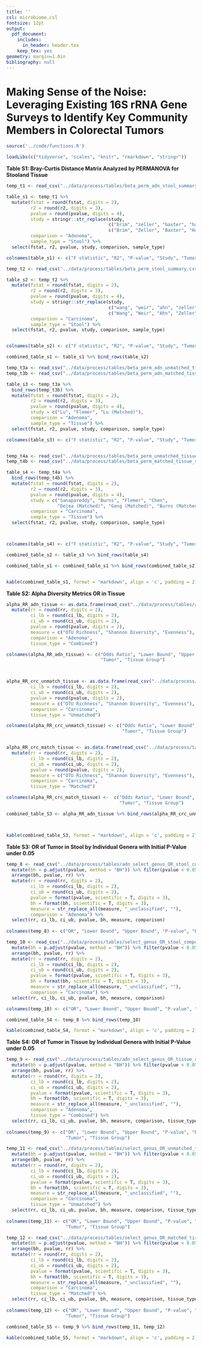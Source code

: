 ```yaml
---
title: ''
csl: microbiome.csl
fontsize: 12pt
output:
  pdf_document:
    includes:
      in_header: header.tex
    keep_tex: yes
geometry: margin=1.0in
bibliography: null
---
```


# Making Sense of the Noise: Leveraging Existing 16S rRNA Gene Surveys to Identify Key Community Members in Colorectal Tumors

\vspace{10mm}

\begin{center}
Marc A Sze and Patrick D Schloss

\vspace{10mm}

Supplemental
\end{center}


\newpage

```r

source('../code/functions.R')

loadLibs(c("tidyverse", "scales", "knitr", "rmarkdown", "stringr"))

```


**Table S1: Bray-Curtis Distance Matrix Analyzed by PERMANOVA for Stooland Tissue**

```r

temp_t1 <- read_csv("../data/process/tables/beta_perm_adn_stool_summary.csv")

table_s1 <- temp_t1 %>% 
  mutate(fstat = round(fstat, digits = 2), 
         r2 = round(r2, digits = 3), 
         pvalue = round(pvalue, digits = 4), 
         study = stringr::str_replace(study, 
                                      c("brim", "zeller", "baxter", "hale"), 
                                      c("Brim", "Zeller", "Baxter", "Hale")), 
         comparison = "Adenoma", 
         sample_type = "Stool") %>% 
  select(fstat, r2, pvalue, study, comparison, sample_type)

colnames(table_s1) <- c("F statistic", "R2", "P-value", "Study", "Tumor", "Sample Type")

temp_t2 <- read_csv("../data/process/tables/beta_perm_stool_summary.csv")

table_s2 <- temp_t2 %>% 
  mutate(fstat = round(fstat, digits = 2), 
         r2 = round(r2, digits = 3), 
         pvalue = round(pvalue, digits = 4), 
         study = stringr::str_replace(study, 
                                      c("wang", "weir", "ahn", "zeller", "baxter", "hale", "flemer"), 
                                      c("Wang", "Weir", "Ahn", "Zeller", "Baxter", "Hale", "Flemer")), 
         comparison = "Carcinoma", 
         sample_type = "Stool") %>% 
  select(fstat, r2, pvalue, study, comparison, sample_type)


colnames(table_s2) <- c("F statistic", "R2", "P-value", "Study", "Tumor", "Sample Type")

combined_table_s1 <- table_s1 %>% bind_rows(table_s2)

temp_t3a <- read_csv("../data/process/tables/beta_perm_adn_unmatched_tissue_summary.csv")
temp_t3b <- read_csv("../data/process/tables/beta_perm_adn_matched_tissue_summary.csv")

table_s3 <- temp_t3a %>% 
  bind_rows(temp_t3b) %>% 
  mutate(fstat = round(fstat, digits = 2), 
         r2 = round(r2, digits = 3), 
         pvalue = round(pvalue, digits = 4), 
         study = c("Lu", "Flemer", "Lu (Matched)"), 
         comparison = "Adenoma", 
         sample_type = "Tissue") %>% 
  select(fstat, r2, pvalue, study, comparison, sample_type)

colnames(table_s3) <- c("F statistic", "R2", "P-value", "Study", "Tumor", "Sample Type")


temp_t4a <- read_csv("../data/process/tables/beta_perm_unmatched_tissue_summary.csv")
temp_t4b <- read_csv("../data/process/tables/beta_perm_matched_tissue_summary.csv")

table_s4 <- temp_t4a %>% 
  bind_rows(temp_t4b) %>% 
  mutate(fstat = round(fstat, digits = 2), 
         r2 = round(r2, digits = 3), 
         pvalue = round(pvalue, digits = 4), 
         study = c("Sanapareddy", "Burns", "Flemer", "Chen", 
                   "Dejea (Matched)", "Geng (Matched)", "Burns (Matched)"), 
         comparison = "Carcinoma", 
         sample_type = "Tissue") %>% 
  select(fstat, r2, pvalue, study, comparison, sample_type)



colnames(table_s4) <- c("F statistic", "R2", "P-value", "Study", "Tumor", "Sample Type")

combined_table_s2 <- table_s3 %>% bind_rows(table_s4)

combined_table_s1 <- combined_table_s1 %>% bind_rows(combined_table_s2)


kable(combined_table_s1, format = "markdown", align = 'c', padding = 2)
```

\newpage



**Table S2: Alpha Diversity Metrics OR in Tissue**

\footnotesize

```r

alpha_RR_adn_tissue <- as.data.frame(read_csv("../data/process/tables/alpha_adn_OR_tissue_composite.csv")) %>% 
  mutate(rr = round(rr, digits = 2), 
         ci_lb = round(ci_lb, digits = 2), 
         ci_ub = round(ci_ub, digits = 2), 
         pvalue = round(pvalue, digits = 2), 
         measure = c("OTU Richness", "Shannon Diversity", "Evenness"), 
         comparison = "Adenoma", 
         tissue_type = "Combined")

colnames(alpha_RR_adn_tissue) <- c("Odds Ratio", "Lower Bound", "Upper Bound", "P-value", "Measure", 
                                   "Tumor", "Tissue Group")



alpha_RR_crc_unmatch_tissue <- as.data.frame(read_csv("../data/process/tables/alpha_OR_unmatched_tissue_composite.csv")) %>%   mutate(rr = round(rr, digits = 2), 
         ci_lb = round(ci_lb, digits = 2), 
         ci_ub = round(ci_ub, digits = 2), 
         pvalue = round(pvalue, digits = 2), 
         measure = c("OTU Richness", "Shannon Diversity", "Evenness"), 
         comparison = "Carcinoma", 
         tissue_type = "Unmatched")

colnames(alpha_RR_crc_unmatch_tissue) <- c("Odds Ratio", "Lower Bound", "Upper Bound", "P-value", "Measure", 
                                           "Tumor", "Tissue Group")


alpha_RR_crc_match_tissue <- as.data.frame(read_csv("../data/process/tables/alpha_OR_matched_tissue_composite.csv")) %>% 
  mutate(rr = round(rr, digits = 2), 
         ci_lb = round(ci_lb, digits = 2), 
         ci_ub = round(ci_ub, digits = 2), 
         pvalue = round(pvalue, digits = 2), 
         measure = c("OTU Richness", "Shannon Diversity", "Evenness"), 
         comparison = "Carcinoma", 
         tissue_type = "Matched")

colnames(alpha_RR_crc_match_tissue) <-  c("Odds Ratio", "Lower Bound", "Upper Bound", "P-value", "Measure", 
                                          "Tumor", "Tissue Group")

combined_table_S3 <- alpha_RR_adn_tissue %>% bind_rows(alpha_RR_crc_unmatch_tissue, alpha_RR_crc_match_tissue)



kable(combined_table_S3, format = "markdown", align = 'c', padding = 2)
```


\normalsize

\newpage


**Table S3: OR of Tumor in Stool by Individual Genera with Initial P-Value under 0.05**

\footnotesize

```r

temp_8 <- read_csv("../data/process/tables/adn_select_genus_OR_stool_composite.csv") %>% 
  mutate(bh = p.adjust(pvalue, method = "BH")) %>% filter(pvalue < 0.05) %>% 
  arrange(bh, pvalue, rr) %>% 
  mutate(rr = round(rr, digits = 2), 
         ci_lb = round(ci_lb, digits = 2), 
         ci_ub = round(ci_ub, digits = 2), 
         pvalue = format(pvalue, scientific = T, digits = 3), 
         bh = format(bh, scientific = T, digits = 3), 
         measure = str_replace_all(measure, "_unclassified", ""), 
         comparison = "Adenoma") %>% 
  select(rr, ci_lb, ci_ub, pvalue, bh, measure, comparison)
  
colnames(temp_8) <- c("OR", "Lower Bound", "Upper Bound", "P-value", "BH", "Lowest Taxa ID", "Tumor")

temp_10 <- read_csv("../data/process/tables/select_genus_OR_stool_composite.csv") %>% 
  mutate(bh = p.adjust(pvalue, method = "BH")) %>% filter(pvalue < 0.05) %>% 
  arrange(bh, pvalue, rr) %>% 
  mutate(rr = round(rr, digits = 2), 
         ci_lb = round(ci_lb, digits = 2), 
         ci_ub = round(ci_ub, digits = 2), 
         pvalue = format(pvalue, scientific = T, digits = 3), 
         bh = format(bh, scientific = T, digits = 3), 
         measure = str_replace_all(measure, "_unclassified", ""), 
         comparison = "Carcinoma") %>% 
  select(rr, ci_lb, ci_ub, pvalue, bh, measure, comparison)

colnames(temp_10) <- c("OR", "Lower Bound", "Upper Bound", "P-value", "BH", "Lowest Taxa ID", "Tumor")

combined_table_S4 <- temp_8 %>% bind_rows(temp_10)

kable(combined_table_S4, format = "markdown", align = 'c', padding = 2)

```

\normalsize

\newpage


**Table S4: OR of Tumor in Tissue by Individual Genera with Initial P-Value under 0.05**

\footnotesize

```r

temp_9 <- read_csv("../data/process/tables/adn_select_genus_OR_tissue_composite.csv") %>% 
  mutate(bh = p.adjust(pvalue, method = "BH")) %>% filter(pvalue < 0.05) %>% 
  arrange(bh, pvalue, rr) %>% 
  mutate(rr = round(rr, digits = 2), 
         ci_lb = round(ci_lb, digits = 2), 
         ci_ub = round(ci_ub, digits = 2), 
         pvalue = format(pvalue, scientific = T, digits = 3), 
         bh = format(bh, scientific = T, digits = 3), 
         measure = str_replace_all(measure, "_unclassified", ""), 
         comparison = "Adenoma", 
         tissue_type = "Combined") %>% 
  select(rr, ci_lb, ci_ub, pvalue, bh, measure, comparison, tissue_type)
  
colnames(temp_9) <- c("OR", "Lower Bound", "Upper Bound", "P-value", "BH", "Lowest Taxa ID", 
                      "Tumor", "Tissue Group")

temp_11 <- read_csv("../data/process/tables/select_genus_OR_unmatched_tissue_composite.csv") %>% 
  mutate(bh = p.adjust(pvalue, method = "BH")) %>% filter(pvalue < 0.05) %>% 
  arrange(bh, pvalue, rr) %>% 
  mutate(rr = round(rr, digits = 2), 
         ci_lb = round(ci_lb, digits = 2), 
         ci_ub = round(ci_ub, digits = 2), 
         pvalue = format(pvalue, scientific = T, digits = 3), 
         bh = format(bh, scientific = T, digits = 3), 
         measure = str_replace_all(measure, "_unclassified", ""), 
         comparison = "Carcinoma", 
         tissue_type = "Unmatched") %>% 
  select(rr, ci_lb, ci_ub, pvalue, bh, measure, comparison, tissue_type)
  
colnames(temp_11) <- c("OR", "Lower Bound", "Upper Bound", "P-value", "BH", "Lowest Taxa ID", 
                      "Tumor", "Tissue Group")

temp_12 <- read_csv("../data/process/tables/select_genus_OR_matched_tissue_composite.csv") %>% 
  mutate(bh = p.adjust(pvalue, method = "BH")) %>% filter(pvalue < 0.05) %>% 
  arrange(bh, pvalue, rr) %>% 
  mutate(rr = round(rr, digits = 2), 
         ci_lb = round(ci_lb, digits = 2), 
         ci_ub = round(ci_ub, digits = 2), 
         pvalue = format(pvalue, scientific = T, digits = 3), 
         bh = format(bh, scientific = T, digits = 3), 
         measure = str_replace_all(measure, "_unclassified", ""), 
         comparison = "Carcinoma", 
         tissue_type = "Matched") %>% 
  select(rr, ci_lb, ci_ub, pvalue, bh, measure, comparison, tissue_type)
  
colnames(temp_12) <- c("OR", "Lower Bound", "Upper Bound", "P-value", "BH", "Lowest Taxa ID", 
                      "Tumor", "Tissue Group")

combined_table_S5 <- temp_9 %>% bind_rows(temp_11, temp_12)

kable(combined_table_S5, format = "markdown", align = 'c', padding = 2)

```

\normalsize

\newpage



